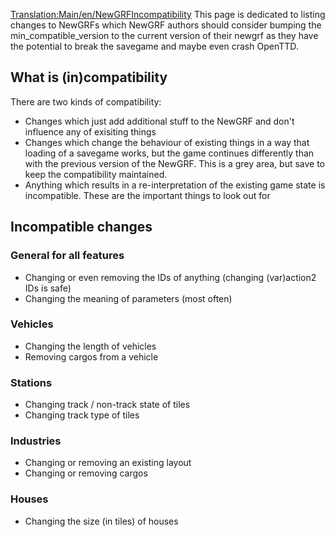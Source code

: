 [[Translation:Main/en/NewGRFIncompatibility]]
This page is dedicated to listing changes to NewGRFs which NewGRF authors should consider bumping the min_compatible_version to the current version of their newgrf as they have the potential to break the savegame and maybe even crash OpenTTD.

==What is (in)compatibility==
There are two kinds of compatibility:
* Changes which just add additional stuff to the NewGRF and don't influence any of exisiting things
* Changes which change the behaviour of existing things in a way that loading of a savegame works, but the game continues differently than with the previous version of the NewGRF. This is a grey area, but save to keep the compatibility maintained.
* Anything which results in a re-interpretation of the existing game state is incompatible. These are the important things to look out for

==Incompatible changes==

===General for all features===
* Changing or even removing the IDs of anything (changing (var)action2 IDs is safe)
* Changing the meaning of parameters (most often)

===Vehicles===
* Changing the length of vehicles
* Removing cargos from a vehicle

===Stations===
* Changing track / non-track state of tiles
* Changing track type of tiles

===Industries===
* Changing or removing an existing layout
* Changing or removing cargos

===Houses===
* Changing the size (in tiles) of houses